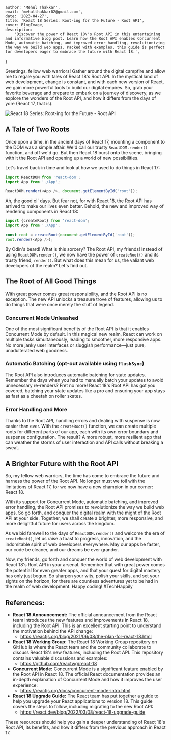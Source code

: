

	author: 'Mehul Thakkar',
	email: 'mehulthakkar02@gmail.com',
	date: '2023-04-27',
	title: 'React 18 Series: Root-ing for the Future - Root API',
	cover: BlogImage,
	description:
		'Discover the power of React 18\'s Root API in this entertaining and informative blog post. Learn how the Root API enables Concurrent Mode, automatic batching, and improved error handling, revolutionizing the way we build web apps. Packed with examples, this guide is perfect for developers eager to embrace the future with React 18.',
}


<Head>
	<meta name="image" property="og:image" content="../../images/photos/React18RootAPI.png" />
	<meta property="article:publish_date" content="2023-04-27" />
	<meta property="article:published_time" content="2023-04-27T00:00:00+00:00" />
	<meta property="article:author" content="Mehul Thakkar" />
	<meta property="image" content="../../images/photos/React18RootAPI.png" />
</Head>

Greetings, fellow web warriors! Gather around the digital campfire and allow me to regale you with tales of React 18's Root API. In the mystical land of web development, change is constant, and with each new version of React, we gain more powerful tools to build our digital empires. So, grab your favorite beverage and prepare to embark on a journey of discovery, as we explore the wonders of the Root API, and how it differs from the days of yore (React 17, that is).

<Image src={BlogImage} alt="React 18 Series: Root-ing for the Future - Root API" />

## A Tale of Two Roots

Once upon a time, in the ancient days of React 17, mounting a component to the DOM was a simple affair. We'd call our trusty `ReactDOM.render()` function, and off we'd go. But then React 18 burst onto the scene, bringing with it the Root API and opening up a world of new possibilities.

Let's travel back in time and look at how we used to do things in React 17:

```js
import ReactDOM from 'react-dom';
import App from './App';

ReactDOM.render(<App />, document.getElementById('root'));
```

Ah, the good ol' days. But fear not, for with React 18, the Root API has arrived to make our lives even better. Behold, the new and improved way of rendering components in React 18:

```js
import {createRoot} from 'react-dom';
import App from './App';

const root = createRoot(document.getElementById('root'));
root.render(<App />);
```

By Odin's beard! What is this sorcery? The Root API, my friends! Instead of using `ReactDOM.render()`, we now have the power of `createRoot()` and its trusty friend, `render()`. But what does this mean for us, the valiant web developers of the realm? Let's find out.

## The Root of All Good Things
With great power comes great responsibility, and the Root API is no exception. The new API unlocks a treasure trove of features, allowing us to do things that were once merely the stuff of legend.
### Concurrent Mode Unleashed
One of the most significant benefits of the Root API is that it enables Concurrent Mode by default. In this magical new realm, React can work on multiple tasks simultaneously, leading to smoother, more responsive apps. No more janky user interfaces or sluggish performance—just pure, unadulterated web goodness.
### Automatic Batching (opt-out available using `flushSync`)
The Root API also introduces automatic batching for state updates. Remember the days when you had to manually batch your updates to avoid unnecessary re-renders? Fret no more! React 18's Root API has got you covered, batching your state updates like a pro and ensuring your app stays as fast as a cheetah on roller skates.
### Error Handling and More
Thanks to the Root API, handling errors and dealing with suspense is now easier than ever. With the `createRoot()` function, we can create multiple roots for different parts of our app, each with its own error boundary and suspense configuration. The result? A more robust, more resilient app that can weather the storms of user interaction and API calls without breaking a sweat.

## A Brighter Future with the Root API
So, my fellow web warriors, the time has come to embrace the future and harness the power of the Root API. No longer must we toil with the limitations of React 17, for we now have a new champion in our corner: React 18.

With its support for Concurrent Mode, automatic batching, and improved error handling, the Root API promises to revolutionize the way we build web apps. So go forth, and conquer the digital realm with the might of the Root API at your side. Together, we shall create a brighter, more responsive, and more delightful future for users across the kingdom.

As we bid farewell to the days of `ReactDOM.render()` and welcome the era of `createRoot()`, let us raise a toast to progress, innovation, and the indomitable spirit of web developers everywhere. May our apps be faster, our code be cleaner, and our dreams be ever grander.

Now, my friends, go forth and conquer the world of web development with React 18's Root API in your arsenal. Remember that with great power comes the potential for even greater apps, and that your quest for digital mastery has only just begun. So sharpen your wits, polish your skills, and set your sights on the horizon, for there are countless adventures yet to be had in the realm of web development. Happy coding! #TechHappily

## References:
- **React 18 Announcement:** The official announcement from the React team introduces the new features and improvements in React 18, including the Root API. This is an excellent starting point to understand the motivation behind the API change:
	- https://reactjs.org/blog/2021/06/08/the-plan-for-react-18.html
- **React 18 Working Group:** The React 18 Working Group repository on GitHub is where the React team and the community collaborate to discuss React 18's new features, including the Root API. This repository contains valuable discussions and examples:
	- https://github.com/reactwg/react-18
- **Concurrent Mode:** Concurrent Mode is a significant feature enabled by the Root API in React 18. The official React documentation provides an in-depth explanation of Concurrent Mode and how it improves the user experience:
	- https://reactjs.org/docs/concurrent-mode-intro.html
- **React 18 Upgrade Guide:** The React team has put together a guide to help you upgrade your React applications to version 18. This guide covers the steps to follow, including migrating to the new Root API:
	- https://react.dev/blog/2022/03/08/react-18-upgrade-guide

These resources should help you gain a deeper understanding of React 18's Root API, its benefits, and how it differs from the previous approach in React 17.

